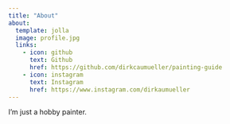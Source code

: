 ```yaml
---
title: "About"
about:
  template: jolla
  image: profile.jpg
  links:
    - icon: github
      text: Github
      href: https://github.com/dirkcaumueller/painting-guide
    - icon: instagram
      text: Instagram
      href: https://www.instagram.com/dirkaumueller
---
```


I'm just a hobby painter.